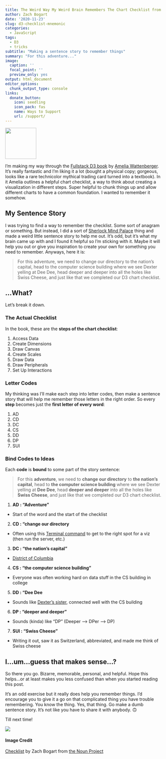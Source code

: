 ```yaml
---
title: The Weird Way My Weird Brain Remembers The Chart Checklist from "Fullstack D3"
author: Zach Bogart
date: '2020-11-23'
slug: d3-checklist-mnemonic
categories:
  - JavaScript
tags:
  - D3
  - tricks
subtitle: "Making a sentence story to remember things"
summary: "For this adventure..."
image:
  caption: ''
  focal_point: ''
  preview_only: yes
output: html_document
editor_options:
  chunk_output_type: console
links:
  donate_button:
    icon: seedling
    icon_pack: fas
    name: Ways to Support
    url: /support/
---
```


<!-- Icon Image: Small -->
<img src="featured.png" width="100"/>

<!--Starting Blurb-->
I'm making my way through the [Fullstack D3 book](https://www.newline.co/fullstack-d3) by [Amelia Wattenberger](https://wattenberger.com/). It's really fantastic and I'm liking it a lot (bought a physical copy; gorgeous, looks like a rare technicolor mythical trading card turned into a textbook). In it Amelia outlines a helpful chart checklist, a way to think about creating a visualization in different steps. Super helpful to chunk things up and allow different charts to have a common foundation. I wanted to remember it somehow.

## My Sentence Story

I was trying to find a way to remember the checklist. Some sort of anagram or something. But instead, I did a sort of [Sherlock Mind Palace](https://youtu.be/0FSKTndbwVo) thing and made a weird little sentence story to help me out. It's odd, but it's what my brain came up with and I found it helpful so I'm sticking with it. Maybe it will help you out or give you inspiration to create your own for something you need to remember. Anyways, here it is:

> For this adventure, we need to change our directory to the nation's capital, head to the computer science building where we see Dexter yelling at Dee Dee, head deeper and deeper into all the holes like Swiss Cheese, and just like that we completed our D3 chart checklist.

## ...What?

Let's break it down. 

### The Actual Checklist

In the book, these are the **steps of the chart checklist**:

1. Access Data
2. Create Dimensions
3. Draw Canvas
4. Create Scales
5. Draw Data
6. Draw Peripherals
7. Set Up Interactions

### Letter Codes

My thinking was I'll make each step into letter codes, then make a sentence story that will help me remember those letters in the right order. So every **step** becomes just the **first letter of every word**:

1. AD
2. CD
3. DC
4. CS
5. DD
6. DP
7. SUI

### Bind Codes to Ideas

Each **code** is **bound** to some part of the story sentence:

> For this **adventure**, we need to **change our directory** to **the nation's capital**, head to **the computer science building** where we see Dexter yelling at **Dee Dee**, head **deeper and deeper** into all the holes like **Swiss Cheese**, and just like that we completed our D3 chart checklist.

1. **AD : "Adventure"**
- Start of the word and the start of the checklist
2. **CD : "change our directory**
- Often using this [Terminal command](https://www.git-tower.com/learn/git/ebook/en/command-line/appendix/command-line-101/) to get to the right spot for a viz (then run the server, etc.)
3. **DC : "the nation's capital"**
- [District of Columbia](https://en.wikipedia.org/wiki/Washington,_D.C.)
4. **CS : "the computer science building"**
- Everyone was often working hard on data stuff in the CS building in college
5. **DD : "Dee Dee**
- Sounds like [Dexter's sister](https://youtu.be/nLujhtpvNJQ?t=19), connected well with the CS building
6. **DP : "deeper and deeper"**
- Sounds (kinda) like "DP" (Deeper --> DPer --> DP)
7. **SUI : "Swiss Cheese"**
- Writing it out, saw it as Switzerland, abbreviated, and made me think of Swiss cheese

## I...um...guess that makes sense...?

So there you go. Bizarre, memorable, personal, and helpful. Hope this helps...or at least makes you less confused than when you started reading this post. 

It's an odd exercise but it really does help you remember things. I'd encourage you to give it a go on that complicated thing you have trouble remembering. You know the thing. Yes, that thing. Go make a dumb sentence story. It's not like you have to share it with anybody. 🙃

Till next time!

![](https://media.giphy.com/media/L2hkDwggAwUk8/giphy.gif)

<!--Noun Image Credit-->
#### Image Credit
[Checklist](https://thenounproject.com/search/?creator=4129988&q=list&i=3169940) by Zach Bogart from [the Noun Project](https://thenounproject.com/)
